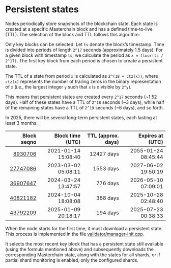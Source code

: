 
# Persistent states

Nodes periodically store snapshots of the blockchain state. Each state is created at a specific Masterchain block and has a defined time-to-live (TTL). The selection of the block and TTL follows this algorithm:

Only key blocks can be selected. Let `ts` denote the block’s timestamp. Time is divided into periods of length `2^17` seconds (approximately 1.5 days). For a given block with timestamp `ts`, we calculate the period as `x = floor(ts / 2^17)`. The first key block from each period is chosen to create a persistent state.

The TTL of a state from period `x` is calculated as `2^(18 + ctz(x))`, where `ctz(x)` represents the number of trailing zeros in the binary representation of `x` (i.e., the largest integer `y` such that `x` is divisible by `2^y`).

This means that persistent states are created every `2^17` seconds (~1.52 days). Half of these states have a TTL of `2^18` seconds (~3 days), while half of the remaining states have a TTL of `2^19` seconds (~6 days), and so forth.

In 2025, there will be several long-term persistent states, each lasting at least 3 months:

| Block seqno | Block time (UTC) | TTL (approx. days) | Expires at (UTC) |
|--:|--:|--:|--:|
| [8930706](https://explorer.toncoin.org/search?workchain=-1&shard=8000000000000000&seqno=8930706) | 2021-01-14 15:08:40 | 12427 days | 2055-01-24 08:45:44 |
| [27747086](https://explorer.toncoin.org/search?workchain=-1&shard=8000000000000000&seqno=27747086) | 2023-03-02 05:08:11 | 1553 days | 2027-06-02 19:50:19 |
| [36907647](https://explorer.toncoin.org/search?workchain=-1&shard=8000000000000000&seqno=36907647) | 2024-03-24 13:47:57 | 776 days | 2026-05-10 07:09:01 |
| [40821182](https://explorer.toncoin.org/search?workchain=-1&shard=8000000000000000&seqno=40821182) | 2024-10-04 18:08:08 | 388 days | 2025-10-28 02:48:40 |
| [43792209](https://explorer.toncoin.org/search?workchain=-1&shard=8000000000000000&seqno=43792209) | 2025-01-09 20:18:17 | 194 days | 2025-07-23 00:38:33 |

When the node starts for the first time, it must download a persistent state. This process is implemented in the file [validator/manager-init.cpp](https://github.com/ton-blockchain/ton/blob/master/validator/manager-init.cpp).

It selects the most recent key block that has a persistent state still available (using the formula mentioned above) and subsequently downloads the corresponding Masterchain state, along with the states for all shards, or if partial shard monitoring is enabled, only the configured shards.

<Feedback />
